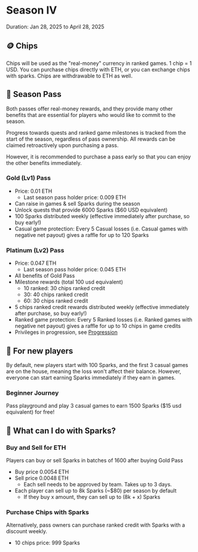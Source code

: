 # Season IV
Duration: Jan 28, 2025 to April 28, 2025

## 🪙 Chips

Chips will be used as the "real-money" currency in ranked games. 1 chip = 1 USD.
You can purchase chips directly with ETH, or you can exchange chips with sparks. Chips are withdrawable to ETH as well. 

## 🎫 Season Pass

Both passes offer real-money rewards, and they provide many other benefits that are essential for players who would like to commit to the season.

Progress towards quests and ranked game milestones is tracked from the start of the season, regardless of pass ownership. All rewards can be claimed retroactively upon purchasing a pass.

However, it is recommended to purchase a pass early so that you can enjoy the other benefits immediately.

### Gold (Lv1) Pass

- Price: 0.01 ETH
  - Last season pass holder price: 0.009 ETH
- Can raise in games & sell Sparks during the season
- Unlock quests that provide 6000 Sparks ($60 USD equivalent)
- 100 Sparks distributed weekly (effective immediately after purchase, so buy early!)
- Casual game protection: Every 5 Casual losses (i.e. Casual games with negative net payout) gives a raffle for up to 120 Sparks

### Platinum (Lv2) Pass

- Price: 0.047 ETH
  - Last season pass holder price: 0.045 ETH
- All benefits of Gold Pass
- Milestone rewards (total 100 usd equivalent)
  - 10 ranked: 30 chips ranked credit
  - 30: 40 chips ranked credit
  - 60: 30 chips ranked credit
- 5 chips ranked credit rewards distributed weekly (effective immediately after purchase, so buy early!)
- Ranked game protection: Every 5 Ranked losses (i.e. Ranked games with negative net payout) gives a raffle for up to 10 chips in game credits
- Privileges in progression, see [Progression](/progression)

## 🗿 For new players

By default, new players start with 100 Sparks, and the first 3 casual games are on the house, meaning the loss won't affect their balance.
However, everyone can start earning Sparks immediately if they earn in games. 

### Beginner Journey

Pass playground and play 3 casual games to earn 1500 Sparks ($15 usd equivalent) for free!

## 🧠 What can I do with Sparks?

### Buy and Sell for ETH

Players can buy or sell Sparks in batches of 1600 after buying Gold Pass

- Buy price 0.0054 ETH
- Sell price 0.0048 ETH
    - Each sell needs to be approved by team. Takes up to 3 days.
- Each player can sell up to 8k Sparks (\~$80) per season by default
    - If they buy x amount, they can sell up to (8k + x) Sparks

### Purchase Chips with Sparks

Alternatively, pass owners can purchase ranked credit with Sparks with a discount weekly.

-  10 chips price: 999 Sparks
